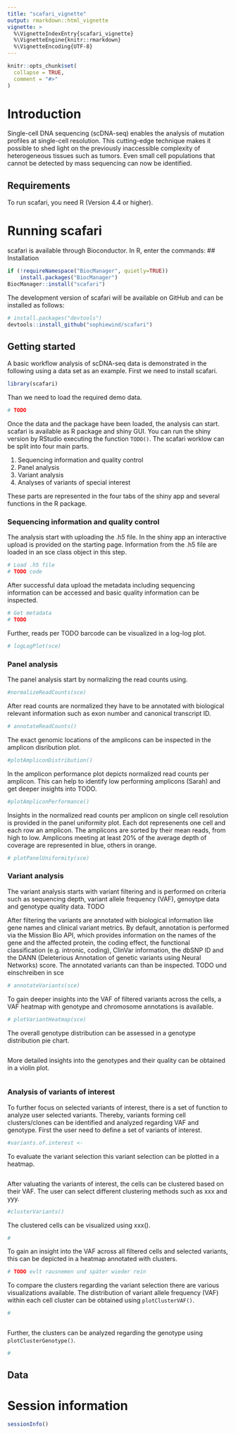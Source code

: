 ```yaml
---
title: "scafari_vignette"
output: rmarkdown::html_vignette
vignette: >
  %\VignetteIndexEntry{scafari_vignette}
  %\VignetteEngine{knitr::rmarkdown}
  %\VignetteEncoding{UTF-8}
---
```


```r
knitr::opts_chunk$set(
  collapse = TRUE,
  comment = "#>"
)
```

# Introduction
Single-cell DNA sequencing (scDNA-seq) enables the analysis of mutation profiles at single-cell resolution. This cutting-edge technique makes it possible to shed light on the previously inaccessible complexity of heterogeneous tissues such as tumors. Even small cell populations that cannot be detected by mass sequencing can now be identified.

## Requirements
To run scafari, you need R (Version 4.4 or higher).



# Running scafari
scafari is available through Bioconductor. In R, enter the commands:
## Installation
```r
if (!requireNamespace("BiocManager", quietly=TRUE))
    install.packages("BiocManager")
BiocManager::install("scafari")
```

The development version of scafari will be available on GitHub and can be installed as follows:

```r
# install.packages("devtools")
devtools::install_github("sophiewind/scafari")
```

##  Getting started

A basic workflow analysis of scDNA-seq data is demonstrated in the following using a data set as an example.
First we need to install scafari.

```r
library(scafari)
```

Than we need to load the required demo data.

```r
# TODO
```

Once the data and the package have been loaded, the analysis can start.
scafari is available as R package and shiny GUI. You can run the shiny version by RStudio executing the function `TODO()`.
The scafari worklow can be split into four main parts.

1. Sequencing information and quality control
2. Panel analysis
3. Variant analysis
4. Analyses of variants of special interest

These parts are represented in the four tabs of the shiny app and several functions in the R package.

### Sequencing information and quality control
The analysis start with uploading the .h5 file. In the shiny app an interactive upload is provided on the starting page.
Information from the .h5 file are loaded in an sce class object in this step. 

```r
# Load .h5 file
# TODO code
```

After successful data upload the metadata including sequencing information can be accessed and basic quality information can be inspected. 

```r
# Get metadata
# TODO
```

Further, reads per TODO barcode can be visualized in a log-log plot.

```r
# logLogPlot(sce)
```


### Panel analysis
The panel analysis start by normalizing the read counts using.
```r
#normalizeReadCounts(sce)
```

After read counts are normalized they have to be annotated with biological relevant information such as exon number and canonical transcript ID.

```r
# annotateReadCounts()
```

The exact genomic locations of the amplicons can be inspected in the amplicon disribution plot.

```r
#plotAmpliconDistribution()
```

In the amplicon performance plot depicts normalized read counts per amplicon. This can help to identify low performing amplicons (Sarah) and get deeper insights into TODO. 

```r
#plotAmpliconPerformance()
```

Insights in the normalized read counts per amplicon on single cell resolution is provided in the panel uniformity plot. Each dot represenents one cell and each row an amplicon. The amplicons are sorted by their mean reads, from high to low. Amplicons meeting at least 20\% of the average depth of coverage are represented in blue, others in orange.

```r
# plotPanelUniformity(sce)
```


### Variant analysis
The variant analysis starts with variant filtering and is performed on criteria such as sequencing depth, variant allele frequency (VAF), genoytpe data and genotype quality data. 
TODO


After filtering the variants are annotated with biological information like gene names and clinical variant metrics. By
default, annotation is performed via the Mission Bio API, which provides information on the names of the gene and the affected protein, the coding effect, the functional classification (e.g. intronic, coding), ClinVar information, the dbSNP ID and
the DANN (Deleterious Annotation of genetic variants using Neural Networks) score. 
The annotated variants can than be inspected. TODO und einschreiben in sce

```r
# annotateVariants(sce)
```

To gain deeper insights into the VAF of filtered variants across the cells, a VAF heatmap with genotype and chromosome annotations is available.

```r
# plotVariantHeatmap(sce)
```

The overall genotype distribution can be assessed in a genotype distribution pie chart.

```r

```

More detailed insights into the genotypes and their quality can be obtained in a violin plot. 

```r

```


### Analysis of variants of interest
To further focus on selected variants of interest, there is a set of function to analyze user selected variants. Thereby, variants forming cell clusters/clones can be identified and analyzed regarding VAF and genotype.
First the user need to define a set of variants of interest.

```r
#variants.of.interest <- 
```

To evaluate the variant selection this variant selection can be plotted in a heatmap.

```r

```

After valuating the variants of interest, the cells can be clustered based on their VAF. The user can select different clustering methods such as xxx and yyy. 

```r
#clusterVariants()
```

The clustered cells can be visualized using xxx(). 

```r
#
```

To gain an insight into the VAF across all filtered cells and selected variants, this can be depicted in a heatmap annotated with clusters. 

```r
# TODO evlt rausnemen und später wieder rein
```

To compare the clusters regarding the variant selection there are various visualizations available. The distribution of variant allele frequency (VAF) within each cell cluster can be obtained using `plotClusterVAF()`. 

```r
#
```



```r

```


Further, the clusters can be analyzed regarding the genotype using `plotClusterGenotype()`.

```r
#
```


## Data
# Session information

```r
sessionInfo()
```